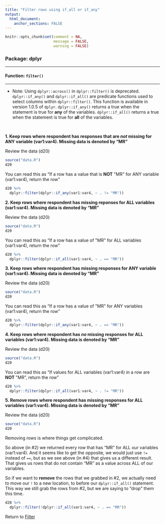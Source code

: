 ```yaml
---
title: "Filter rows using if_all or if_any"
output: 
  html_document:
    anchor_sections: FALSE
---
```


```r
knitr::opts_chunk$set(comment = NA,
                      message = FALSE,
                      warning = FALSE)
```


### Package: dplyr

---

#### Function: `filter()`

---

* Note: Using `dplyr::across()` in `dplyr::filter()` is deprecated. `dplyr::if_any()` and `dplyr::if_all()` are predicate functions used to select columns within `dplyr::filter()`. This function is available in version 1.0.5 of `dplyr`. `dplyr::if_any()` returns a true when the statement is true for **any** of the variables. `dplyr::if_all()` returns a true when the statement is true for **all** of the variables.


<br>

**1\. Keep rows where respondent has responses that are _not_ missing for ANY variable (var1:var4). Missing data is denoted by "MR"**

Review the data (d20)

```r

source("data.R")
d20

```

You can read this as "If a row has a value that is **NOT** \"MR" for ANY variable (var1:var4), return the row"

```r

d20 %>%
  dplyr::filter(dplyr::if_any(var1:var4, ~ . != "MR"))

```

**2\. Keep rows where respondent has missing reponses for ALL variables (var1:var4). Missing data is denoted by "MR"**

Review the data (d20)

```r

source("data.R")
d20

```

You can read this as "If a row has a value of \"MR" for ALL variables (var1:var4), return the row"

```r

d20 %>%
  dplyr::filter(dplyr::if_all(var1:var4, ~ . == "MR"))

```


**3\. Keep rows where respondent has missing responses for ANY variable (var1:var4). Missing data is denoted by "MR"**

Review the data (d20)

```r

source("data.R")
d20

```

You can read this as "If a row has a value of \"MR" for ANY variables (var1:var4), return the row"


```r

d20 %>%
  dplyr::filter(dplyr::if_any(var1:var4, ~ . == "MR"))

```

**4\. Keep rows where respondent has _no_ missing responses for ALL variables (var1:var4). Missing data is denoted by "MR"**

Review the data (d20)

```r

source("data.R")
d20

```

You can read this as "If values for ALL variables (var1:var4) in a row are **NOT** \"MR", return the row"


```r

d20 %>%
  dplyr::filter(dplyr::if_all(var1:var4, ~ . != "MR"))

```

**5\. Remove rows where respondent has missing responses for ALL variables (var1:var4). Missing data is denoted by "MR"**

Review the data (d20)

```r

source("data.R")
d20

```

Removing rows is where things get complicated. 

So above (in #2) we returned every row that has "MR" for ALL our variables (var1:var4). And it seems like to get the opposite, we would just use `!=` instead of `==`, but as we see above (in #4) that gives us a different result. That gives us rows that do not contain "MR" as a value across ALL of our variables.

So if we want to **remove** the rows that we grabbed in #2, we actually need to move our `!` to a new location, to before our `dplyr::if_all()` statement. This way we still grab the rows from #2, but we are saying to "drop" them this time.

```r

d20 %>%
  dplyr::filter(!dplyr::if_all(var1:var4, ~ . == "MR"))

```




Return to [Filter](https://github.com/Cghlewis/data-wrangling-functions/wiki/Filter)
